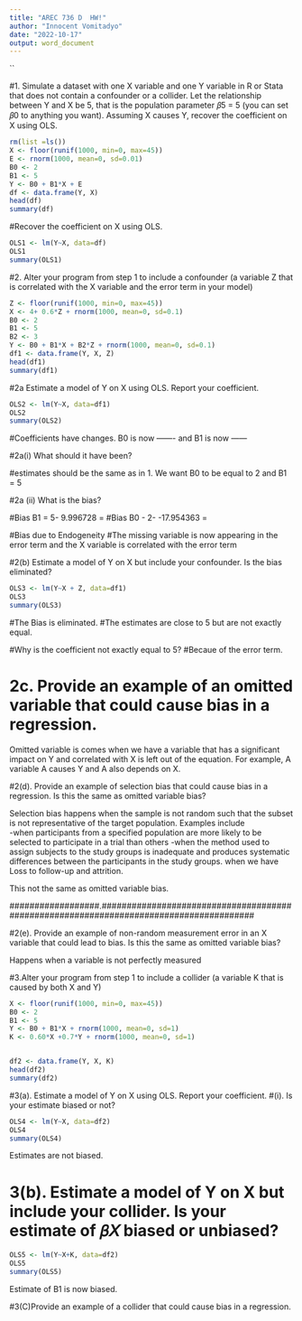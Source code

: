 ```yaml
---
title: "AREC 736 D  HW!"
author: "Innocent Vomitadyo"
date: "2022-10-17"
output: word_document
---
```

``



#1. Simulate a dataset with one X variable and one Y variable in R or Stata that does not contain a confounder or a collider. Let the relationship between Y and X be 5, that is the population parameter 𝛽5 = 5 (you can set 𝛽0 to anything you want). Assuming X causes Y, recover the coefficient on X using OLS.

```r
rm(list =ls())
X <- floor(runif(1000, min=0, max=45))
E <- rnorm(1000, mean=0, sd=0.01)
B0 <- 2
B1 <- 5
Y <- B0 + B1*X + E
df <- data.frame(Y, X)
head(df)
summary(df)

```



#Recover the coefficient on X using OLS.

```r
OLS1 <- lm(Y~X, data=df)
OLS1
summary(OLS1)
```
#########################################################################################################

#2. Alter your program from step 1 to include a confounder (a variable Z that is correlated with the X variable and the error term in your model)




```r
Z <- floor(runif(1000, min=0, max=45))
X <- 4+ 0.6*Z + rnorm(1000, mean=0, sd=0.1)
B0 <- 2
B1 <- 5
B2 <- 3
Y <- B0 + B1*X + B2*Z + rnorm(1000, mean=0, sd=0.1)
df1 <- data.frame(Y, X, Z)
head(df1)
summary(df1)

```

#########################################################################################################
#2a Estimate a model of Y on X using OLS. Report your coefficient. 


```r
OLS2 <- lm(Y~X, data=df1)
OLS2
summary(OLS2)

```

#Coefficients have changes. B0 is now ------- and B1 is now ------

#########################################################################################################




#2a(i) What should it have been?

#estimates should be the same as in 1. We want B0 to be equal to 2 and B1 = 5


#########################################################################################################

#2a (ii) What is the bias?

#Bias B1 = 5-  9.996728 = 
#Bias B0 - 2- -17.954363 = 

#Bias due to Endogeneity 
#The missing variable is now appearing in the error term and  the X variable is correlated with the error term


#########################################################################################################

#2(b) Estimate a model of Y on X but include your confounder. Is the bias eliminated? 

```r

OLS3 <- lm(Y~X + Z, data=df1)
OLS3
summary(OLS3)

```
#The Bias is eliminated.
#The estimates are close to 5 but are not exactly equal.  

#Why is the coefficient not exactly equal to 5?
#Becaue of the error term.  

#########################################################################################################

# 2c. Provide an example of an omitted variable that could cause bias in a regression.

Omitted variable is comes when we have a variable that has a significant impact on Y and correlated with X  is left out of the equation. For example,  A variable A causes Y and A also depends on X.  







#########################################################################################################

#2(d). Provide an example of selection bias that could cause bias in a regression. Is this the same as omitted variable bias?

Selection bias happens when the sample is not random such that the subset is not representative of the target population. 
Examples include  
 -when participants from a specified population are more likely to be selected to participate in a trial than others
 -when the method used to assign subjects to the study groups is inadequate and produces systematic differences between the        participants in the study groups.
 when we have Loss to follow-up and attrition. 

This not the same as omitted variable bias. 

##################.#######################################################################################


#2(e). Provide an example of non-random measurement error in an X variable that could lead to bias. Is this the same as omitted variable bias?

Happens when a variable is not perfectly measured







#########################################################################################################

#3.Alter your program from step 1 to include a collider (a variable K that is caused by both X and Y)


```r

X <- floor(runif(1000, min=0, max=45))
B0 <- 2
B1 <- 5
Y <- B0 + B1*X + rnorm(1000, mean=0, sd=1)
K <- 0.60*X +0.7*Y + rnorm(1000, mean=0, sd=1)


df2 <- data.frame(Y, X, K)
head(df2)
summary(df2)

```



#########################################################################################################


#3(a). Estimate a model of Y on X using OLS. Report your coefficient. 
#(i). Is your estimate biased or not?


```r

OLS4 <- lm(Y~X, data=df2)
OLS4
summary(OLS4)


```


Estimates are not biased. 


#########################################################################################################

# 3(b). Estimate a model of Y on X but include your collider. Is your estimate of 𝛽𝑋 biased or unbiased? 

```r

OLS5 <- lm(Y~X+K, data=df2)
OLS5
summary(OLS5)


```

Estimate of B1 is now biased.  


#########################################################################################################

#3(C)Provide an example of a collider that could cause bias in a regression.










#########################################################################################################















